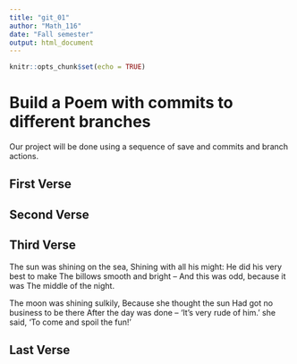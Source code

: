 ```yaml
---
title: "git_01"
author: "Math_116"
date: "Fall semester"
output: html_document
---
```


```r
knitr::opts_chunk$set(echo = TRUE)
```
# Build a Poem with commits to different branches
Our project will be done using a sequence of save and commits and branch actions.
<!-- Do not modify or change any text in "!--" bracketed areas such as this --- these are instructions to
you, if you change any of this the git program will notice it and compromise your git merging strategy !-->

## First Verse 
<!--Put the first five lines of a poem by Lewis Carrol in this section!-->

## Second Verse
<!--Put the first five lines of a poem by Robert Frost here!-->

## Third Verse
<!--Put the first two verses of The Walrus and the Carpenter here!-->

The sun was shining on the sea,
Shining with all his might:
He did his very best to make
The billows smooth and bright --
And this was odd, because it was
The middle of the night.

The moon was shining sulkily,
Because she thought the sun
Had got no business to be there
After the day was done --
'It's very rude of him.' she said,
'To come and spoil the fun!'

## Last Verse
<!--Put a short poem of your choice 8-20 lines,here!-->
